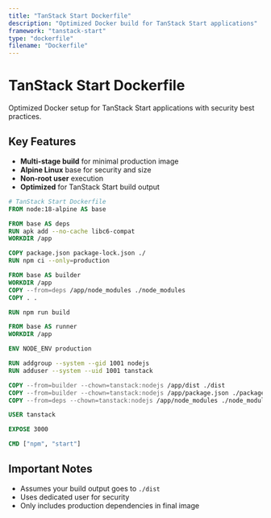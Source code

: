 ```yaml
---
title: "TanStack Start Dockerfile"
description: "Optimized Docker build for TanStack Start applications"
framework: "tanstack-start"
type: "dockerfile"
filename: "Dockerfile"
---
```


# TanStack Start Dockerfile

Optimized Docker setup for TanStack Start applications with security best practices.

## Key Features

- **Multi-stage build** for minimal production image
- **Alpine Linux** base for security and size
- **Non-root user** execution
- **Optimized** for TanStack Start build output

```dockerfile
# TanStack Start Dockerfile
FROM node:18-alpine AS base

FROM base AS deps
RUN apk add --no-cache libc6-compat
WORKDIR /app

COPY package.json package-lock.json ./
RUN npm ci --only=production

FROM base AS builder
WORKDIR /app
COPY --from=deps /app/node_modules ./node_modules
COPY . .

RUN npm run build

FROM base AS runner
WORKDIR /app

ENV NODE_ENV production

RUN addgroup --system --gid 1001 nodejs
RUN adduser --system --uid 1001 tanstack

COPY --from=builder --chown=tanstack:nodejs /app/dist ./dist
COPY --from=builder --chown=tanstack:nodejs /app/package.json ./package.json
COPY --from=deps --chown=tanstack:nodejs /app/node_modules ./node_modules

USER tanstack

EXPOSE 3000

CMD ["npm", "start"]
```

## Important Notes

- Assumes your build output goes to `./dist`
- Uses dedicated user for security
- Only includes production dependencies in final image